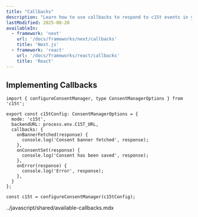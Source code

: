 ```yaml
---
title: "Callbacks"
description: "Learn how to use callbacks to respond to c15t events in your application."
lastModified: 2025-08-20
availableIn:
  - framework: 'next'
    url: '/docs/frameworks/next/callbacks'
    title: 'Next.js'
  - framework: 'react'
    url: '/docs/frameworks/react/callbacks'
    title: 'React'
---
```


## Implementing Callbacks

```tsx
import { configureConsentManager, type ConsentManagerOptions } from 'c15t';

export const c15tConfig: ConsentManagerOptions = {
  mode: 'c15t',
  backendURL: process.env.C15T_URL,
  callbacks: {
    onBannerFetched(response) {
      console.log('Consent banner fetched', response);
    },
    onConsentSet(response) {
      console.log('Consent has been saved', response);
    },
    onError(response) {
      console.log('Error', response);
    },
  }
};

const c15t = configureConsentManager(c15tConfig);
```

<import>../javascript/shared/available-callbacks.mdx</import>
